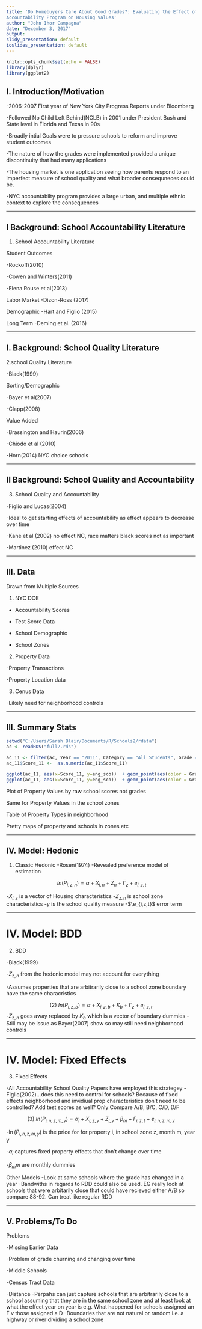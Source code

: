 ```yaml
---
title: 'Do Homebuyers Care About Good Grades?: Evaluating the Effect of NYC School
Accountability Program on Housing Values'
author: "John Ihor Campagna"
date: "December 3, 2017"
output:
slidy_presentation: default
ioslides_presentation: default
---
```


```r
knitr::opts_chunk$set(echo = FALSE)
library(dplyr)
library(ggplot2)
```

## I. Introduction/Motivation


-2006-2007 First year of New York City Progress Reports under Bloomberg

-Followed No Child Left Behind(NCLB) in 2001 under President Bush and State level in Florida and Texas in 90s

-Broadly intial Goals were to pressure schools to reform and improve student outcomes

-The nature of how the grades were implemented provided a unique discontinuity that had many applications

-The housing market is one application seeing how parents respond to an imperfect measure of school quality and what broader consequneces could be.

-NYC accountabilty program provides a large urban, and multiple ethnic context to explore the consequences

----

## I Background: School Accountability Literature

1. School Accountability Literature

Student Outcomes

-Rockoff(2010) 

-Cowen and Winters(2011)

-Elena Rouse et al(2013) 


Labor Market
-Dizon-Ross (2017)

Demographic
-Hart and Figlio (2015) 

Long Term
-Deming et al. (2016)


----

## I. Background: School Quality Literature

2.school Quality Literature

-Black(1999)

Sorting/Demographic

-Bayer et al(2007) 

-Clapp(2008)

Value Added

-Brassington and Haurin(2006) 

-Chiodo et al (2010) 

-Horn(2014) NYC choice schools

----

## II Background: School Quality and Accountability

3. School Quality and Accountability

-Figlio and Lucas(2004) 

-Ideal to get starting effects of accountability as effect appears to decrease over time

-Kane et al (2002) no effect NC, race matters black scores not as important

-Martinez (2010) effect NC



----

## III. Data

Drawn from Multiple Sources

1. NYC DOE 

- Accountability Scores

- Test Score Data

- School Demographic 

- School Zones

2. Property Data

-Property Transactions

-Property Location data

3. Cenus Data

-Likely need for neighborhood controls


----

## III. Summary Stats
```r
setwd("C:/Users/Sarah Blair/Documents/R/Schools2/rdata")
ac <- readRDS("full2.rds")

ac_11 <- filter(ac, Year == "2011", Category == "All Students", Grade == "All Grades", Grade_11 != "NA")
ac_11$Score_11 <-  as.numeric(ac_11$Score_11)

ggplot(ac_11, aes(x=Score_11, y=eng_sco))  + geom_point(aes(color = Grade_11))+  labs(title ="2011 English Scores", x = "Overall Score", y="English score") + theme(legend.position = "bottom")+ scale_colour_discrete(name  ="Accountability Grade")    
ggplot(ac_11, aes(x=Score_11, y=eng_sco))  + geom_point(aes(color = Grade_11))+  labs(title ="2011 Math Scores", x = "Overall Score", y="Math score") + theme(legend.position = "bottom")+ scale_colour_discrete(name  ="Accountability Grade")    
```

Plot of Property Values by raw school scores not grades

Same for Property Values in the school zones

Table of Property Types in neighborhood

Pretty maps of property and schools in zones etc


----

## IV. Model: Hedonic
1. Classic Hedonic
-Rosen(1974)
-Revealed preference model of estimation

$$\ ln(P_{i,z,n}) = \alpha+X_{i,n}+Z_{n}+\Gamma_{z}+e_{i,z,t} $$

-$X_{i,z}$ is a vector of Housing characteristics
-$Z_{z,n}$ is school zone characteristics
-$\gamma$ is the school quality measure 
-$\e_{i,z,t}$ error term


----

# IV. Model: BDD

2. BDD

-Black(1999)

-$Z_{z,n}$ from the hedonic model may not account for everything

-Assumes properties that are arbitrarily close to a school zone boundary have the same characristics

$$(2) \ ln(P_{i,z,b}) = \alpha+X_{i,z,b}+K_{b}+\Gamma_{z}+e_{i,z,t} $$ 
-$Z_{z,n}$ goes away replaced by $K_{b}$ which is a vector of boundary dummies
-Still may be issue as Bayer(2007) show so may still need neighborhood controls



----

# IV. Model: Fixed Effects
3. Fixed Effects

-All Accountability School Quality Papers have employed this strategey 
-Figlio(2002)...does this need to control for schools? Because of fixed effects neighborhood and invidiual prop characteristics don't need to be controlled? Add test scores as well? Only Compare A/B, B/C, C/D, D/F 




$$(3) \ ln(P_{i,n,z,m,y}) = \alpha_{i} +X_{i,z,y}+Z_{i,y}+\beta_{m} +\Gamma_{i,z,t}+e_{i,n,z,m,y} $$

-$\ln(P_{i,n,z,m,y})$ is the price for for property i, in school zone z, month m, year y

-$\alpha_{i}$ captures fixed property effects that don't change over time

-$\beta_m{m}$ are monthly dummies


Other Models
-Look at same schools where the grade has changed in a year
-Bandwiths in regards to RDD could also be used. EG really look at schools that were arbitarily close that could have recieved either A/B so compare 88-92. Can treat like regular RDD

----

## V. Problems/To Do


Problems

-Missing Earlier Data

-Problem of grade churning and changing over time

-Middle Schools

-Census Tract Data

-Distance
-Perpahs can just capture schools that are arbitrarily close to a school assuming that they are in the same school zone and at least look at what the effect year on year is e.g. What happened for schools assigned an F v those assigned a D
-Boundaries that are not natural or random i.e. a highway or river dividing a school zone